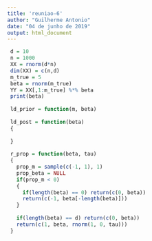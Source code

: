 ```yaml
---
title: 'reuniao-6'
author: "Guilherme Antonio"
date: "04 de junho de 2019"
output: html_document
---
```


```r
 d = 10
 n = 1000
 XX = rnorm(d*n)
 dim(XX) = c(n,d)
 m_true = 5
 beta = rnorm(m_true)
 YY = XX[,1:m_true] %*% beta
 print(beta)
 
 ld_prior = function(m, beta)
 
 ld_post = function(beta)
 {
   
 }
 
 r_prop = function(beta, tau)
 {
   prop_m = sample(c(-1, 1), 1)
   prop_beta = NULL
   if(prop_m < 0)
   {
     if(length(beta) == 0) return(c(0, beta))
     return(c(-1, beta[-length(beta)]))
   }
   
   if(length(beta) == d) return(c(0, beta))
   return(c(1, beta, rnorm(1, 0, tau)))
 }
```
